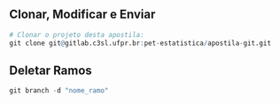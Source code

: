 ## Clonar, Modificar e Enviar
```r
# Clonar o projeto desta apostila:
git clone git@gitlab.c3sl.ufpr.br:pet-estatistica/apostila-git.git
```

## Deletar Ramos

```r
git branch -d "nome_ramo"
```

